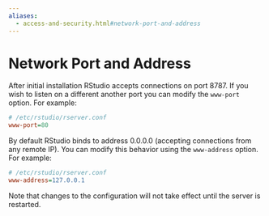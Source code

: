 ```yaml
---
aliases:
  - access-and-security.html#network-port-and-address
---
```


# Network Port and Address

After initial installation RStudio accepts connections on port 8787. If you wish to listen on a different another port you can modify the `www-port` option. For example:

```ini
# /etc/rstudio/rserver.conf
www-port=80
```

By default RStudio binds to address 0.0.0.0 (accepting connections from any remote IP). You can modify this behavior using the `www-address` option. For example:

```ini
# /etc/rstudio/rserver.conf
www-address=127.0.0.1
```

Note that changes to the configuration will not take effect until the server is restarted. 
